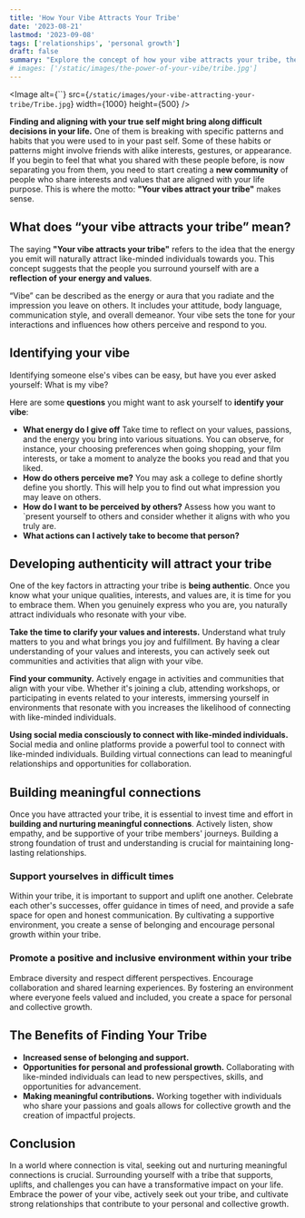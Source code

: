 ```yaml
---
title: 'How Your Vibe Attracts Your Tribe'
date: '2023-08-21'
lastmod: '2023-09-08'
tags: ['relationships', 'personal growth']
draft: false
summary: "Explore the concept of how your vibe attracts your tribe, the importance of surrounding yourself with like-minded individuals, and strategies for attracting, nurturing, and expanding your tribe."
# images: ['/static/images/the-power-of-your-vibe/tribe.jpg']
---
```


<Image
    alt={``}
    src={`/static/images/your-vibe-attracting-your-tribe/Tribe.jpg`}
    width={1000}
    height={500}
/>

__Finding and aligning with your true self might bring along difficult decisions in your life.__ One of them is breaking with specific patterns and habits that you were used to in your past self. Some of these habits or patterns might involve friends with alike interests, gestures, or appearance. 
If you begin to feel that what you shared with these people before, is now separating you from them, you need to start creating a **new community** of people who share interests and values that are aligned with your life purpose. This is where the motto: **"Your vibes attract your tribe"** makes sense. 

<CollapsibleTOC toc={props.toc} exclude="Introduction" />

## What does “your vibe attracts your tribe” mean? 
The saying **"Your vibe attracts your tribe"** refers to the idea that the energy you emit will naturally attract like-minded individuals towards you. This concept suggests that the people you surround yourself with are a **reflection of your energy and values**.

“Vibe” can be described as the energy or aura that you radiate and the impression you leave on others. It includes your attitude, body language, communication style, and overall demeanor. Your vibe sets the tone for your interactions and influences how others perceive and respond to you.

## Identifying your vibe
Identifying someone else's vibes can be easy, but have you ever asked yourself: What is my vibe?

Here are some **questions** you might want to ask yourself to **identify your vibe**: 

- **What energy do I give off** Take time to reflect on your values, passions, and the energy you bring into various situations. You can observe, for instance, your choosing preferences when going shopping, your film interests, or take a moment to analyze the books you read and that you liked. 
- **How do others perceive me?** You may ask a college to define shortly define you shortly. This will help you to find out what impression you may leave on others. 
- **How do I want to be perceived by others?** Assess how you want to `present yourself to others and consider whether it aligns with who you truly are.
- **What actions can I actively take to become that person?** 

## Developing authenticity will attract your tribe
One of the key factors in attracting your tribe is **being authentic**. Once you know what your unique qualities, interests, and values are, it is time for you to embrace them. When you genuinely express who you are, you naturally attract individuals who resonate with your vibe.

**Take the time to clarify your values and interests.** Understand what truly matters to you and what brings you joy and fulfillment. By having a clear understanding of your values and interests, you can actively seek out communities and activities that align with your vibe.

**Find your community.** Actively engage in activities and communities that align with your vibe. Whether it's joining a club, attending workshops, or participating in events related to your interests, immersing yourself in environments that resonate with you increases the likelihood of connecting with like-minded individuals.

**Using social media consciously to connect with like-minded individuals.** Social media and online platforms provide a powerful tool to connect with like-minded individuals. Building virtual connections can lead to meaningful relationships and opportunities for collaboration.

## Building meaningful connections
Once you have attracted your tribe, it is essential to invest time and effort in **building and nurturing meaningful connections**. Actively listen, show empathy, and be supportive of your tribe members' journeys. Building a strong foundation of trust and understanding is crucial for maintaining long-lasting relationships.

### Support yourselves in difficult times 
Within your tribe, it is important to support and uplift one another. Celebrate each other's successes, offer guidance in times of need, and provide a safe space for open and honest communication. By cultivating a supportive environment, you create a sense of belonging and encourage personal growth within your tribe.

### Promote a positive and inclusive environment within your tribe
Embrace diversity and respect different perspectives. Encourage collaboration and shared learning experiences. By fostering an environment where everyone feels valued and included, you create a space for personal and collective growth.

## The Benefits of Finding Your Tribe
- **Increased sense of belonging and support.**
- **Opportunities for personal and professional growth.** Collaborating with like-minded individuals can lead to new perspectives, skills, and opportunities for advancement.
- **Making meaningful contributions.** Working together with individuals who share your passions and goals allows for collective growth and the creation of impactful projects.

## Conclusion
In a world where connection is vital, seeking out and nurturing meaningful connections is crucial. Surrounding yourself with a tribe that supports, uplifts, and challenges you can have a transformative impact on your life. Embrace the power of your vibe, actively seek out your tribe, and cultivate strong relationships that contribute to your personal and collective growth.
